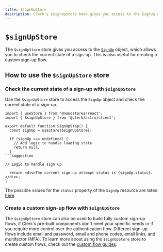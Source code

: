 ```yaml
---
title: $signUpStore
description: Clerk's $signUpStore hook gives you access to the SignUp object, which allows you to check the current state of a sign-up.
---
```

# `$signUpStore`

The `$signUpStore` store gives you access to the [`SignUp`](/docs/references/javascript/sign-up/sign-up) object, which allows you to check the current state of a sign-up. This is also useful for creating a custom sign-up flow.

## How to use the `$signUpStore` store

### Check the current state of a sign-up with `$signUpStore`

Use the `$signUpStore` store to access the `SignUp` object and check the current state of a sign-up.

  ```tsx filename="sign-up-step.tsx"
  import { useStore } from '@nanostores/react';
  import { $signUpStore } from '@clerk/astro/client';

  export default function SignUpStep() {
    const signUp = useStore($signUpStore);

    if (signUp === undefined) {
      // Add logic to handle loading state
      return null;
    }
```suggestion

  // Logic to handle sign up

    return <div>The current sign-up attempt status is {signUp.status}.</div>;
  }
  ```

The possible values for the `status` property of the `SignUp` resource are listed [here](/docs/references/javascript/sign-up/sign-up#properties).

### Create a custom sign-up flow with `$signUpStore`

The `$signUpStore` store can also be used to build fully custom sign-up flows, if Clerk's pre-built components don't meet your specific needs or if you require more control over the authentication flow. Different sign-up flows include email and password, email and phone codes, email links, and multifactor (MFA). To learn more about using the `$signUpStore` store to create custom flows, check out the [custom flow guides](/docs/custom-flows/overview).
